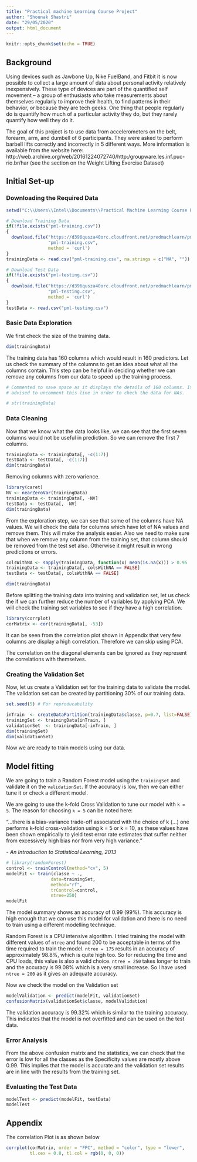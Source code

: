 ---
title: "Practical machine Learning Course Project"
author: "Shounak Shastri"
date: "29/05/2020"
output: html_document
---

```{r setup, include=FALSE}
knitr::opts_chunk$set(echo = TRUE)
```

## Background

Using devices such as Jawbone Up, Nike FuelBand, and Fitbit it is now possible 
to collect a large amount of data about personal activity relatively 
inexpensively. These type of devices are part of the quantified self movement – 
a group of enthusiasts who take measurements about themselves regularly to 
improve their health, to find patterns in their behavior, or because they are 
tech geeks. One thing that people regularly do is quantify how much of a 
particular activity they do, but they rarely quantify how well they do it.

The goal of this project is to use data from accelerometers on the belt, 
forearm, arm, and dumbell of 6 participants. They were asked to perform barbell 
lifts correctly and incorrectly in 5 different ways. More information is 
available from the website here: 
http://web.archive.org/web/20161224072740/http:/groupware.les.inf.puc-rio.br/har
(see the section on the Weight Lifting Exercise Dataset) 


## Initial Set-up

### Downloading the Required Data

```{r}
setwd("C:\\Users\\Intel\\Documents\\Practical Machine Learning Course Project")

# Download Training Data
if(!file.exists("pml-training.csv"))
{
  download.file("https://d396qusza40orc.cloudfront.net/predmachlearn/pml-training.csv",
                "pml-training.csv",
                method = 'curl')
}
trainingData <- read.csv("pml-training.csv", na.strings = c("NA", ""))

# Download Test Data
if(!file.exists("pml-testing.csv"))
{
  download.file("https://d396qusza40orc.cloudfront.net/predmachlearn/pml-testing.csv",
                "pml-testing.csv",
                method = 'curl')
}
testData <- read.csv("pml-testing.csv")
```

### Basic Data Exploration

We first check the size of the training data.

```{r }
dim(trainingData)
```

The training data has 160 columns which would result in 160 predictors. Let us 
check the summary of the columns to get an idea about what all the columns 
contain. This step can be helpful in deciding whether we can remove any columns 
from our data to speed up the training process.

```{r}
# Commented to save space as it displays the details of 160 columns. It is 
# advised to uncomment this line in order to check the data for NAs.

# str(trainingData)
```

### Data Cleaning

Now that we know what the data looks like, we can see that the first seven 
columns would not be useful in prediction. So we can remove the first 7 columns.

```{r}
trainingData <- trainingData[, -c(1:7)]
testData <- testData[, -c(1:7)]
dim(trainingData)
```

Removing columns with zero varience.

```{r}
library(caret)
NV <- nearZeroVar(trainingData)
trainingData <- trainingData[, -NV]
testData <- testData[, -NV]
dim(trainingData)
```

From the exploration step, we can see that some of the columns have NA values. 
We will check the data for columns which have lot of NA values and remove them.
This will make the analysis easier. Also we need to make sure that when we remove
any column from the training set, that column should be removed from the test 
set also. Otherwise it might result in wrong predictions or errors.

```{r}
colsWithNA <- sapply(trainingData, function(x) mean(is.na(x))) > 0.95
trainingData <- trainingData[, colsWithNA == FALSE]
testData <- testData[, colsWithNA == FALSE]

dim(trainingData)
```

Before splitting the training data into training and validation set, let us 
check the if we can further reduce the number of variables by applying PCA.
We will check the training set variables to see if they have a high correlation.

```{r}
library(corrplot)
corMatrix <- cor(trainingData[, -53])
```

It can be seen from the correlation plot shown in Appendix that very few columns
are display a high correlation. Therefore we can skip using PCA.

The correlation on the diagonal elements can be ignored as they 
represent the correlations with themselves. 

### Creating the Validation Set

Now, let us create a Validation set for the training data to validate the model.
The validation set can be created by partitioning 30% of our training data.

```{r}
set.seed(5) # For reproducability

inTrain  <- createDataPartition(trainingData$classe, p=0.7, list=FALSE)
trainingSet <- trainingData[inTrain, ]
validationSet  <- trainingData[-inTrain, ]
dim(trainingSet)
dim(validationSet)
```

Now we are ready to train models using our data.

## Model fitting

We are going to train a Random Forest model using the `trainingSet` and 
validate it on the `validationSet`. If the accuracy is low, then we can either
tune it or check a different model.

We are going to use the k-fold Cross Validation to tune our model with `k = 5`.
The reason for choosing `k = 5` can be noted here:

"...there is a bias-variance trade-off associated with the choice of k (...) 
one performs k-fold cross-validation using k = 5 or k = 10, as these values have
been shown empirically to yield test error rate estimates that suffer neither
from excessively high bias nor from very high variance." 

*- An Introduction to Statistical Learning, 2013*


```{r}
# library(randomForest)
control <- trainControl(method="cv", 5)
modelFit <- train(classe ~ .,
                 data=trainingSet,
                 method="rf",
                 trControl=control,
                 ntree=250)
modelFit
```

The model summary shows an accuracy of 0.99 (99%). This accuracy is high enough 
that we can use this model for validation and there is no need to train using a 
different modelling technique. 

Random Forest is a CPU intensive algorithm. I tried training the model with
different values of `ntree` and found 200 to be acceptable in terms of the time
required to train the model. `ntree = 175` results in an accuracy of
approximately 98.8%, which is quite high too. So for reducing the time and CPU 
loads, this value is also a valid choice. `ntree = 250` takes longer to
train and the accuracy is 99.08% which is a very small increase. So I have used 
`ntree = 200` as it gives an adequate accuracy.

Now we check the model on the Validation set

```{r}
modelValidation <- predict(modelFit, validationSet)
confusionMatrix(validationSet$classe, modelValidation)
```

The validation accuracy is 99.32% which is similar to the training accuracy.
This indicates that the model is not overfitted and can be used on the test data.

### Error Analysis

From the above confusion matrix and the statistics, we can check that the error
is low for all the classes as the Specificity values are mostly above 0.99.
This implies that the model is accurate and the validation set results are in 
line with the results from the training set.

### Evaluating the Test Data

```{r}
modelTest <- predict(modelFit, testData)
modelTest
```

## Appendix

The correlation Plot is as shown below

```{r}
corrplot(corMatrix, order = "FPC", method = "color", type = "lower", 
         tl.cex = 0.8, tl.col = rgb(0, 0, 0))
```